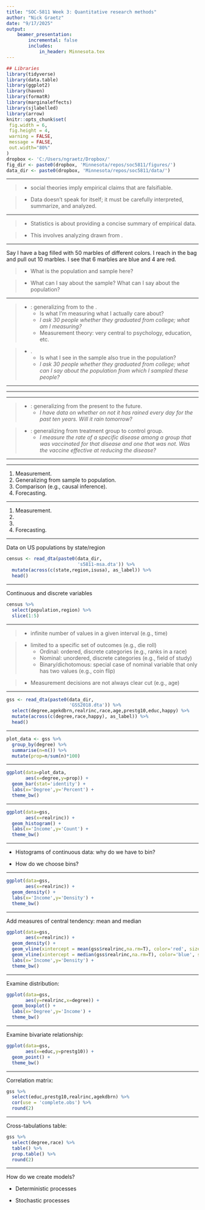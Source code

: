 ```yaml
---
title: "SOC-5811 Week 3: Quantitative research methods"
author: "Nick Graetz"
date: "9/17/2025"
output: 
    beamer_presentation:
        incremental: false
        includes: 
            in_header: Minnesota.tex
---
```


```r
## Libraries
library(tidyverse)
library(data.table)
library(ggplot2)
library(haven)
library(formatR)
library(marginaleffects)
library(sjlabelled)
library(arrow)
knitr::opts_chunk$set(
 fig.width = 6,
 fig.height = 4,
 warning = FALSE, 
 message = FALSE,
 out.width="80%"
)
dropbox <- 'C:/Users/ngraetz/Dropbox/'
fig_dir <- paste0(dropbox, 'Minnesota/repos/soc5811/figures/')
data_dir <- paste0(dropbox, 'Minnesota/repos/soc5811/data/')
```

---

\frametitle{Quantitative methods}

>- \textbf{Empiricism:} social theories imply empirical claims that are falsifiable.

>- Data doesn't speak for itself; it must be carefully interpreted, summarize, and analyzed.

---

\frametitle{Quantitative methods}

>- Statistics is about providing a concise summary of empirical data.

>- This involves analyzing \textbf{samples} drawn from \textbf{populations}.

---

\frametitle{Samples and populations}

Say I have a bag filled with 50 marbles of different colors. I reach in the bag and pull out 10 marbles. I see that 6 marbles are blue and 4 are red.

>- What is the population and sample here?

>- What can I say about the sample? What can I say about the population?

---

\frametitle{Generalization}

\textbf{Summarizing in-sample}

>- \textbf{Measurement}: generalizing from \textbf{observed measurements} to the \textbf{underlying constructs of interest}.
>   - Is what I'm measuring what I actually care about?
>   - *I ask 30 people whether they graduated from college; what am I measuring?*
>   - Measurement theory: very central to psychology, education, etc. 

>- \textbf{Generalizing from sample to population}.
>   - Is what I see in the sample also true in the population?
>   - *I ask 30 people whether they graduated from college; what can I say about the population from which I sampled these people?*

---

\includegraphics[page=1,width = 1\textwidth]{figures/epistemology.pdf}

---

\includegraphics[page=3,width = 1\textwidth]{figures/epistemology.pdf}

---

\textbf{Generalization}

>- \textbf{Forecasting}: generalizing from the present to the future.
>   - *I have data on whether on not it has rained every day for the past ten years. Will it rain tomorrow?*

>- \textbf{Causal inference}: generalizing from treatment group to control group.
>   - *I measure the rate of a specific disease among a group that was vaccinated for that disease and one that was not. Was the vaccine effective at reducing the disease?*

---

\includegraphics[page=4,width = 1\textwidth]{figures/epistemology.pdf}

---

\frametitle{Generalization: Summary}

1. Measurement.
2. Generalizing from sample to population.
3. Comparison (e.g., causal inference).
4. Forecasting.

---

\frametitle{Generalization: Summary}

1. Measurement.
2. \textbf{Generalizing from sample to population.}
3. \textbf{Comparison (e.g., causal inference.)}
4. Forecasting.

---

\frametitle{Quantitative data}

Data on US populations by state/region

\tiny
```r
census <- read_dta(paste0(data_dir,
                          's5811-msa.dta')) %>% 
  mutate(across(c(state,region,isusa), as_label)) %>%
  head()
```

---

\frametitle{Quantitative data}

Continuous and discrete variables

\tiny
```r
census %>% 
  select(population,region) %>% 
  slice(1:5)
```

---

\frametitle{Levels of measurement}

>- \textbf{Continuous variables:} infinite number of values in a given interval (e.g., time)

>- \textbf{Discrete variables:} limited to a specific set of outcomes (e.g., die roll)
>   - Ordinal: ordered, discrete categories (e.g., ranks in a race)
>   - Nominal: unordered, discrete categories (e.g., field of study)
>   - Binary/dichotomous: special case of nominal variable that only has two values (e.g., coin flip)

>- Measurement decisions are not always clear cut (e.g., age)

---

\frametitle{Summarizing data}

\tiny
```r
gss <- read_dta(paste0(data_dir,
                       'GSS2018.dta')) %>% 
  select(degree,agekdbrn,realrinc,race,age,prestg10,educ,happy) %>%
  mutate(across(c(degree,race,happy), as_label)) %>% 
  head()
```

---

\frametitle{Summarizing data}

\small
```r
plot_data <- gss %>%
  group_by(degree) %>% 
  summarise(n=n()) %>%
  mutate(prop=n/sum(n)*100)
```

---

\frametitle{Summarizing data}

\small
```r
ggplot(data=plot_data,
       aes(x=degree,y=prop)) + 
  geom_bar(stat='identity') +
  labs(x='Degree',y='Percent') + 
  theme_bw()
```

---

\frametitle{Summarizing data}

\small
```r
ggplot(data=gss,
       aes(x=realrinc)) + 
  geom_histogram() +
  labs(x='Income',y='Count') + 
  theme_bw()
```

---

\frametitle{Summarizing data}

* Histograms of continuous data: why do we have to bin?

* How do we choose bins?

---

\frametitle{Summarizing data}

\small
```r
ggplot(data=gss,
       aes(x=realrinc)) + 
  geom_density() + 
  labs(x='Income',y='Density') + 
  theme_bw()
```

---

\frametitle{Summarizing data}

Add measures of central tendency: mean and median

\small
```r
ggplot(data=gss,
       aes(x=realrinc)) + 
  geom_density() + 
  geom_vline(xintercept = mean(gss$realrinc,na.rm=T), color='red', size=1, linetype='dashed') + 
  geom_vline(xintercept = median(gss$realrinc,na.rm=T), color='blue', size=1, linetype='dashed') +
  labs(x='Income',y='Density') + 
  theme_bw()
```

---

\frametitle{Univariate summary statistics}

Examine distribution:

\small
```r
ggplot(data=gss,
       aes(y=realrinc,x=degree)) + 
  geom_boxplot() + 
  labs(x='Degree',y='Income') + 
  theme_bw()
```

---

\frametitle{Bivariate relationships}

Examine bivariate relationship:

\small
```r
ggplot(data=gss,
       aes(x=educ,y=prestg10)) + 
  geom_point() + 
  theme_bw()
```

---

\frametitle{Bivariate relationships}

Correlation matrix:

\small
```r
gss %>% 
  select(educ,prestg10,realrinc,agekdbrn) %>%
  cor(use = 'complete.obs') %>% 
  round(2)
```

---

\frametitle{Bivariate relationships}

Cross-tabulations table:

\small
```r
gss %>% 
  select(degree,race) %>%
  table() %>% 
  prop.table() %>%
  round(2)
```

---

\frametitle{Stats and social science theory}

How do we create models?

* Deterministic processes

* Stochastic processes
